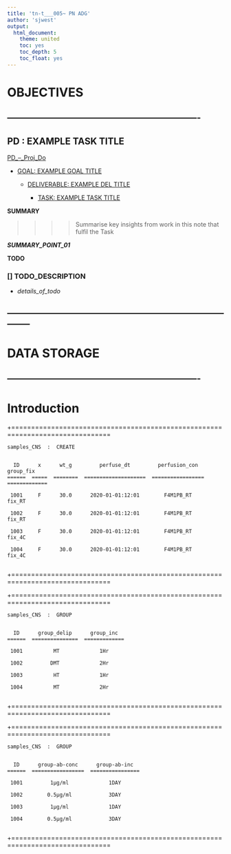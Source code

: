 ```yaml
---
title: 'tn-t___005~ PN ADG'
author: 'sjwest'
output:
  html_document:
    theme: united
    toc: yes
    toc_depth: 5
    toc_float: yes
---
```




# OBJECTIVES



----------------------------------------------------------------
----------------------------------------------------------------



## PD : EXAMPLE TASK TITLE


[PD_--_Proj_Do](../../PD_--_Proj_Do.Rmd)


* [GOAL: EXAMPLE GOAL TITLE](../../PD_--_Proj_Do.Rmd#goal-example-goal-title)

    + [DELIVERABLE: EXAMPLE DEL TITLE](../../PD_--_Proj_Do.Rmd#deliverable-example-del-title)

        - [TASK: EXAMPLE TASK TITLE](../../PD_--_Proj_Do.Rmd#task-example-task-title)



**SUMMARY**


>>>>
>>>> Summarise key insights from work in this note that fulfil the Task
>>>>


*__SUMMARY_POINT_01__*



**TODO**


### [] TODO_DESCRIPTION

* _details_of_todo_



--------------------------------------------------------------------------------
--------------------------------------------------------------------------------



# DATA STORAGE


----------------------------------------------------------------
----------------------------------------------------------------



# Introduction





+===============================================================================


    samples_CNS  :  CREATE


      ID      x      wt_g         perfuse_dt         perfusion_con      group_fix    
    ======  =====  ========  ====================  =================  =============  

     1001     F      30.0      2020-01-01:12:01        F4M1PB_RT          fix_RT     
                                                                                     
     1002     F      30.0      2020-01-01:12:01        F4M1PB_RT          fix_RT     
                                                                                     
     1003     F      30.0      2020-01-01:12:01        F4M1PB_RT          fix_4C     
                                                                                     
     1004     F      30.0      2020-01-01:12:01        F4M1PB_RT          fix_4C     
                                                                                     

+===============================================================================




+===============================================================================


    samples_CNS  :  GROUP


      ID      group_delip      group_inc    
    ======  ===============  =============  

     1001          MT             1Hr       
                                            
     1002         DMT             2Hr       
                                            
     1003          HT             1Hr       
                                            
     1004          MT             2Hr       
                                            

+===============================================================================





+===============================================================================


    samples_CNS  :  GROUP


      ID      group-ab-conc      group-ab-inc    
    ======  =================  ================  

     1001         1µg/ml             1DAY        
                                                 
     1002        0.5µg/ml            3DAY        
                                                 
     1003         1µg/ml             1DAY        
                                                 
     1004        0.5µg/ml            3DAY        
                                                 

+===============================================================================





















